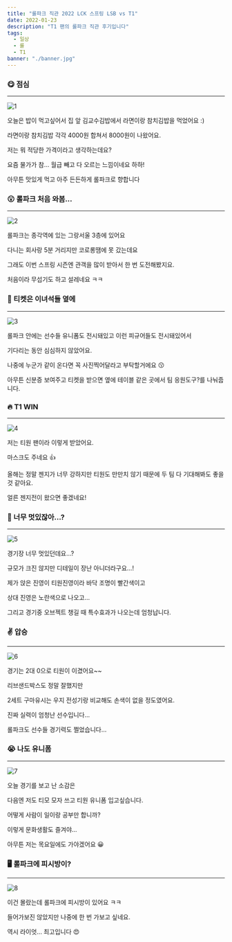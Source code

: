 ```yaml
---
title: "롤파크 직관 2022 LCK 스프링 LSB vs T1"
date: 2022-01-23
description: "T1 팬의 롤파크 직관 후기입니다"
tags:
  - 일상
  - 롤
  - T1
banner: "./banner.jpg"
---
```


### 😋 점심
***
![1](./1.png)

오늘은 밥이 먹고싶어서 집 앞 김교수김밥에서 라면이랑 참치김밥을 먹었어요 :)

라면이랑 참치김밥 각각 4000원 합쳐서 8000원이 나왔어요.

저는 뭐 적당한 가격이라고 생각하는데요?

요즘 물가가 참... 월급 빼고 다 오르는 느낌이네요 하하!

아무튼 맛있게 먹고 아주 든든하게 롤파크로 향합니다

### 😮 롤파크 처음 와봄...
***
![2](./2.jpg)

롤파크는 종각역에 있는 그랑서울 3층에 있어요

다니는 회사랑 5분 거리지만 코로롱땜에 못 갔는데요

그래도 이번 스프링 시즌엔 관객을 많이 받아서 한 번 도전해봤지요.

처음이라 무섭기도 하고 설레네요 ㅋㅋ

### 🎫 티켓은 이녀석들 옆에
***
![3](./3.jpg)

롤파크 안에는 선수들 유니폼도 전시돼있고 이런 피규어들도 전시돼있어서

기다리는 동안 심심하지 않았어요.

나중에 누군가 같이 온다면 꼭 사진찍어달라고 부탁할거에요 😗

아무튼 신분증 보여주고 티켓을 받으면 옆에 테이블 같은 곳에서 팀 응원도구?를 나눠줍니다.

### 🔥 T1 WIN
***
![4](./4.jpg)

저는 티원 팬이라 이렇게 받았어요.

마스크도 주네요 👍

올해는 정말 젠지가 너무 강하지만 티원도 만만치 않기 때문에 두 팀 다 기대해봐도 좋을 것 같아요.

얼른 젠지전이 왔으면 좋겠네요!

### 🤭 너무 멋있잖아...?
***
![5](./5.jpg)

경기장 너무 멋있던데요...?

규모가 크진 않지만 디테일이 장난 아니더라구요...!

제가 앉은 진영이 티원진영이라 바닥 조명이 빨간색이고

상대 진영은 노란색으로 나오고...

그리고 경기중 오브젝트 챙길 때 특수효과가 나오는데 엄청납니다.

### ✌️ 압승
***
![6](./6.jpg)

경기는 2대 0으로 티원이 이겼어요~~

리브샌드박스도 정말 잘했지만

2세트 구마유시는 우지 전성기랑 비교해도 손색이 없을 정도였어요.

진짜 실력이 엄청난 선수입니다...

롤파크도 선수들 경기력도 쩔었습니다...

### 😭 나도 유니폼
***
![7](./7.jpg)

오늘 경기를 보고 난 소감은

다음엔 저도 티모 모자 쓰고 티원 유니폼 입고싶습니다.

어떻게 사람이 일이랑 공부만 합니까?

이렇게 문화생활도 즐겨야...

아무튼 저는 목요일에도 가야겠어요 😀

### 🖥 롤파크에 피시방이?
***
![8](./8.jpg)

이건 몰랐는데 롤파크에 피시방이 있어요 ㅋㅋ

들어가보진 않았지만 나중에 한 번 가보고 싶네요.

역시 라이엇... 최고입니다 😍

